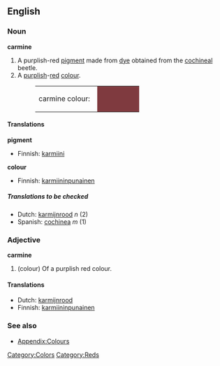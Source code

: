 ==English==

===Noun===
'''carmine'''
#A purplish-red [[pigment]] made from [[dye]] obtained from the [[cochineal]] beetle.
#A [[purplish]]-[[red]] [[colour]].
#:<table><tr><td>carmine colour: &nbsp;</td><td bgcolor="#7F3A3F" width="80">&nbsp; </td></tr></table>

====Translations====
'''pigment'''
{{top}}
<!--Put translations for languages from A to I here-->
*Finnish: [[karmiini]]
{{mid}}
<!--Put translations for languages from J to Z here-->
{{bottom}}

'''colour'''
{{top}}
<!--Put translations for languages from A to I here-->
*Finnish: [[karmiininpunainen]]
{{mid}}
<!--Put translations for languages from J to Z here-->
{{bottom}}

=====Translations to be checked=====
{{checktrans}}
<!--Remove this section once all of the translations below have been moved into the tables above.-->

*Dutch: [[karmijnrood]] ''n'' (2)
*Spanish: [[cochinea]] ''m'' (1)

===Adjective===
'''carmine'''
#(colour) Of a purplish red colour.

====Translations====
*Dutch: [[karmijnrood]]
*Finnish: [[karmiininpunainen]]

===See also===
*[[Wiktionary_Appendix:Colours|Appendix:Colours]]

[[Category:Colors]]
[[Category:Reds]]